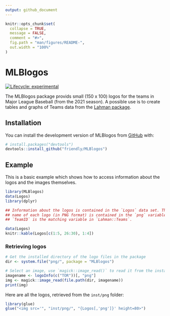 ```yaml
---
output: github_document
---
```


<!-- README.md is generated from README.Rmd. Please edit that file -->

```r
knitr::opts_chunk$set(
  collapse = TRUE,
  message = FALSE,
  comment = "#>",
  fig.path = "man/figures/README-",
  out.width = "100%"
)
```

# MLBlogos

<!-- badges: start -->
[![Lifecycle: experimental](https://img.shields.io/badge/lifecycle-experimental-orange.svg)](https://lifecycle.r-lib.org/articles/stages.html#experimental)
<!-- badges: end -->

The MLBlogos package provids small (150 x 100) logos for the teams in Major League Baseball
(from the 2021 season).
A possible use is to create tables and graphs of Teams data from the [Lahman package](https://github.com/cdalzell/Lahman).

## Installation

You can install the development version of MLBlogos from [GitHub](https://github.com/) with:

``` r
# install.packages("devtools")
devtools::install_github("friendly/MLBlogos")
```

## Example

This is a basic example which shows how to access information about the logos and the images themselves.

```r
library(MLBlogos)
data(Logos)
library(dplyr)

## Information about the logos is contained in the `Logos` data set. The file
## name of each logo (in PNG format) is contained in the `png` variable.
## `TeamID` is the matching variable in `Lahman::Teams`.

data(Logos)
knitr::kable(Logos[c(1:5, 26:30), 1:4])
```

### Retrieving logos
```r
# Get the installed directory of the logo files in the package
dir <- system.file("png/", package = "MLBlogos")

# Select an image, use `magick::image_read()` to read it from the installed directory
imagename <- logoInfo(c("TOR"))[, "png"]
img <- magick::image_read(file.path(dir, imagename))
print(img)
```

Here are all the logos, retrieved from the `inst/png` folder:
```r
library(glue)
glue("<img src='", "inst/png/", "{Logos[,'png']}' height=80>")
```


